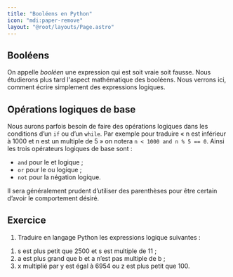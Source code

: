 ```yaml
---
title: "Booléens en Python"
icon: "mdi:paper-remove"
layout: "@root/layouts/Page.astro"
---
```


## Booléens

On appelle _booléen_ une expression qui est soit vraie soit fausse. Nous
étudierons plus tard l'aspect mathématique des booléens. Nous verrons ici,
comment écrire simplement des expressions logiques.

## Opérations logiques de base

Nous aurons parfois besoin de faire des opérations logiques dans les
conditions d’un `if` ou d’un `while`. Par exemple pour traduire « n est
inférieur à 1000 et n est un multiple de 5 » on notera `n < 1000 and n % 5 ==
0`. Ainsi les trois opérateurs logiques de base sont :

  - `and` pour le et logique ;
  - `or` pour le ou logique ;
  - `not` pour la négation logique.

Il sera généralement prudent d’utiliser des parenthèses pour être certain
d’avoir le comportement désiré.

## Exercice

1) Traduire en langage Python les expressions logique suivantes :
  1. s est plus petit que 2500 et s est multiple de 11 ;
  2. a est plus grand que b et a n’est pas multiple de b ;
  3. x multiplié par y est égal à 6954 ou z est plus petit que 100.
